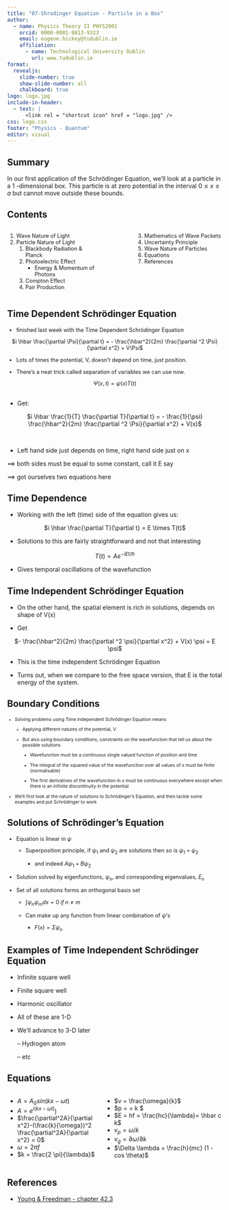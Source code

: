 ```yaml
---
title: "07-Shrodinger Equation - Particle in a Box"
author:
  - name: Physics Theory II PHYS2001
    orcid: 0000-0001-9813-9323
    email: eugene.hickey@tudublin.ie
    affiliation: 
      - name: Technological University Dublin
        url: www.tudublin.ie
format:
  revealjs:
    slide-number: true
    show-slide-number: all
    chalkboard: true
logo: logo.jpg
include-in-header:
  - text: |
      <link rel = "shortcut icon" href = "logo.jpg" />
css: logo.css
footer: "Physics - Quantum"
editor: visual
---
```


## Summary

In our first application of the Schrödinger Equation, we'll look at a particle in a 1 -dimensional box. This particle is at zero potential in the interval $0 \leq x \leq a$ but cannot move outside these bounds.


## Contents

:::::::: columns
:::: {.column width="40%"}
::: {style="font-size: 90%;"}
1.  Wave Nature of Light
2.  Particle Nature of Light
    1.  Blackbody Radiation & Planck
    2.  Photoelectric Effect
        -   Energy & Momentum of Photons
    3.  Compton Effect
    4.  Pair Production
:::
::::

::: {.column width="10%"}
:::

:::: {.column width="40%"}
::: {style="font-size: 90%;"}
3.  Mathematics of Wave Packets
4.  Uncertainty Principle
5.  Wave Nature of Particles
6.  Equations
7.  References
:::
::::
::::::::

## Time Dependent Schrödinger Equation

::: {style="font-size: 90%;"}

- finished last week with the Time Dependent Schrödinger Equation

<center> $i \hbar \frac{\partial \Psi}{\partial t} = - \frac{\hbar^2}{2m} \frac{\partial ^2 \Psi}{\partial x^2} + V\Psi$ </center>

-  Lots of times the potential, V, doesn’t depend on time, just position.

- There’s a neat trick called separation of variables we can
use now.

<center> $\Psi (x, t) = \psi (x) T(t)$ </center>

:::
    
##

- Get:

<center> $i \hbar \frac{1}{T} \frac{\partial T}{\partial t} = - \frac{1}{\psi} \frac{\hbar^2}{2m} \frac{\partial ^2 \Psi}{\partial x^2} + V(x)$ </center>

<br>

- Left hand side just depends on time, right hand side just on x

$\implies$ both sides must be equal to some constant, call it E say

$\implies$ got ourselves two equations here

## Time Dependence

- Working with the left (time) side of the equation gives us:

<center> $i \hbar \frac{\partial T}{\partial t} = E \times T(t)$ </center>

- Solutions to this are fairly straightforward and not that interesting

<center> $T(t) = A e^{-iEt/\hbar}$ </center>

- Gives temporal oscillations of the wavefunction

## Time Independent Schrödinger Equation

- On the other hand, the spatial element is rich in solutions, depends on shape of V(x)

- Get

<center> $- \frac{\hbar^2}{2m} \frac{\partial ^2 \psi}{\partial x^2} + V(x) \psi = E \psi$ </center>

- This is the time independent Schrödinger Equation

- Turns out, when we compare to the free space version, that E is the total energy of the system.

## Boundary Conditions

::: {style="font-size: 75%;"}

* Solving problems using Time independent Schrödinger Equation means

    + Applying different natures of the potential, V
    
    + But also using boundary conditions, constraints on the wavefunction that tell us about the possible solutions
    
        - Wavefunction must be a continuous single valued function of position and time
        
        - The integral of the squared value of the wavefunction over all values of x must be finite (normalisable) 
        
        - The first derivatives of the wavefunction in x must be continuous everywhere except when there is an infinite discontinuity in the potential
        
- We'll first look at the nature of solutions to Schrödinger's Equation, and then tackle some examples and put Schrödinger to work

:::

## Solutions of Schrödinger's Equation

::: {style="font-size: 90%;"}

* Equation is linear in $\psi$

    + Superposition principle, if $\psi_1$ and $\psi_2$ are solutions then so is $\psi_1 + \psi_2$

        - and indeed $A\psi_1 + B\psi_2$

* Solution solved by eigenfunctions, $\psi_n$, and corresponding eigenvalues, $E_n$

* Set of all solutions forms an orthogonal basis set

    + $\int \psi_n \psi_m dx = 0 \;if \; n \neq m$

    + Can make up any function from linear combination of $\psi$'s

        - $F(x) = \Sigma \psi_n$

:::
        
## Examples of Time Independent Schrödinger Equation

- Infinite square well

- Finite square well

- Harmonic oscillator

- All of these are 1-D

- We'll advance to 3-D later

    – Hydrogen atom
    
    – etc



## Equations

::::: columns
::: {.column width="50%"}
-   $A = A_0 sin(kx - \omega t)$
-   $A = e^{i(kx - \omega t)}$)
-   $\frac{\partial^2A}{\partial x^2}-(\frac{k}{\omega})^2 \frac{\partial^2A}{\partial x^2} = 0$
-   $\omega = 2 \pi f$
-   $k = \frac{2 \pi}{\lambda}$
:::

::: {.columns width="\"50%"}
-   $v = \frac{\omega}{k}$
-   \$p = \frac{h}{\lambda} = \hbar k \$
-   $E = hf = \frac{hc}{\lambda}= \hbar c k$
-   $v_p = \omega / k$
-   $v_g = \partial \omega / \partial k$
-   $\Delta \lambda = \frac{h}{mc} (1 - cos \theta)$
:::
:::::

## References

-   [Young & Freedman - chapter 42.3](https://ebookcentral.proquest.com/lib/tudublin/reader.action?docID=5853694&ppg=1445){target="_blank"}
